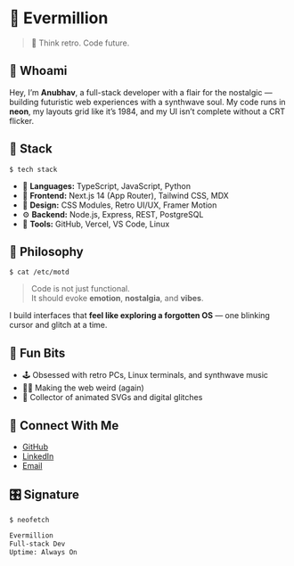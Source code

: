 # 👾 Evermillion

> 🧠 Think retro. Code future.


## 🪩 Whoami

Hey, I’m **Anubhav**, a full-stack developer with a flair for the nostalgic — building futuristic web experiences with a synthwave soul. My code runs in **neon**, my layouts grid like it’s 1984, and my UI isn’t complete without a CRT flicker.


## 🧰 Stack

```shell session
$ tech stack
```

- 🧠 **Languages:** TypeScript, JavaScript, Python
- 🧱 **Frontend:** Next.js 14 (App Router), Tailwind CSS, MDX
- 🎨 **Design:** CSS Modules, Retro UI/UX, Framer Motion
- ⚙️ **Backend:** Node.js, Express, REST, PostgreSQL
- 🧪 **Tools:** GitHub, Vercel, VS Code, Linux


## 🧠 Philosophy

```shell session
$ cat /etc/motd
```

> Code is not just functional.  
> It should evoke **emotion**, **nostalgia**, and **vibes**.

I build interfaces that **feel like exploring a forgotten OS** — one blinking cursor and glitch at a time.


## 🧬 Fun Bits

- 🕹️ Obsessed with retro PCs, Linux terminals, and synthwave music
- 🧑‍🚀 Making the web weird (again)
- 🌌 Collector of animated SVGs and digital glitches


## 📨 Connect With Me

- [GitHub](https://github.com/yourusername)
- [LinkedIn](https://linkedin.com/in/yourhandle)
- [Email](mailto:your@email.com)


## 🎛️ Signature

```shell session
$ neofetch
```

```txt
Evermillion
Full-stack Dev
Uptime: Always On
```
